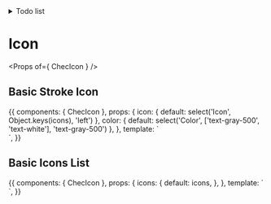 
<Meta title="Components/Icon" component={ChecIcon} />

<details>
<summary>
Todo list
</summary>

- Implement custom size attribute 12px & 16px
- Import in tooltip to hover over each icon in icon list

</details>

# Icon

<Props of={ ChecIcon } />

## Basic Stroke Icon

<Preview>
  <Story name="Basic">
    {{
      components: {
        ChecIcon
      },
      props: {
        icon: {
          default: select('Icon', Object.keys(icons), 'left')
        },
        color: {
          default: select('Color', ['text-gray-500', 'text-white'], 'text-gray-500')
        },
      },
      template: `
        <div class="py-16 flex justify-center bg-gray-400">
          <chec-icon :icon="icon" class="w-3 h-3" :class="color" />
        </div>`,
    }}
  </Story>
</Preview>

## Basic Icons List

<Preview>
  <Story name="Basic Icons List">
    {{
      components: {
        ChecIcon
      },
      props: {
        icons: {
          default: icons,
        },
      },
      template: `
        <div class="py-16 flex justify-center bg-gray-400">
          <chec-icon v-for="icon in Object.keys(icons)" :icon="icon" class="w-3 h-3" :class="color" />
        </div>`,
    }}
  </Story>
</Preview>


